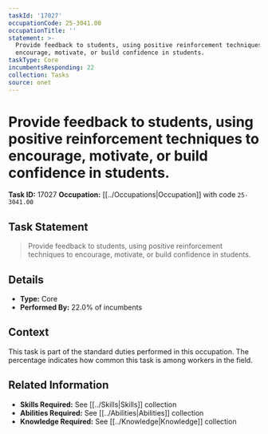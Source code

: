 ```yaml
---
taskId: '17027'
occupationCode: 25-3041.00
occupationTitle: ''
statement: >-
  Provide feedback to students, using positive reinforcement techniques to
  encourage, motivate, or build confidence in students.
taskType: Core
incumbentsResponding: 22
collection: Tasks
source: onet
---
```

# Provide feedback to students, using positive reinforcement techniques to encourage, motivate, or build confidence in students.

**Task ID:** 17027
**Occupation:** [[../Occupations|Occupation]] with code `25-3041.00`

## Task Statement

> Provide feedback to students, using positive reinforcement techniques to encourage, motivate, or build confidence in students.

## Details

- **Type:** Core
- **Performed By:** 22.0% of incumbents

## Context

This task is part of the standard duties performed in this occupation. The percentage indicates how common this task is among workers in the field.

## Related Information

- **Skills Required:** See [[../Skills|Skills]] collection
- **Abilities Required:** See [[../Abilities|Abilities]] collection
- **Knowledge Required:** See [[../Knowledge|Knowledge]] collection
